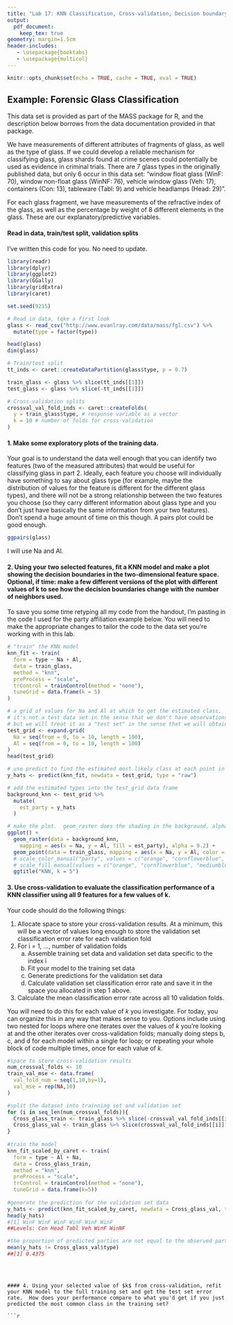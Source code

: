 ```yaml
---
title: "Lab 17: KNN Classification, Cross-validation, Decision boundary plots"
output:
  pdf_document:
    keep_tex: true
geometry: margin=1.5cm
header-includes:
   - \usepackage{booktabs}
   - \usepackage{multicol}
---
```


```r
knitr::opts_chunk$set(echo = TRUE, cache = TRUE, eval = TRUE)
```

## Example: Forensic Glass Classification

This data set is provided as part of the MASS package for R, and the description below borrows from the data documentation provided in that package.

We have measurements of different attributes of fragments of glass, as well as the type of glass.  If we could develop a reliable mechanism for classifying glass, glass shards found at crime scenes could potentially be used as evidence in criminal trials.  There are 7 glass types in the originally published data, but only 6 occur in this data set:  "window float glass (WinF: 70), window non-float glass (WinNF: 76), vehicle window glass (Veh: 17), containers (Con: 13), tableware (Tabl: 9) and vehicle headlamps (Head: 29)".

For each glass fragment, we have measurements of the refractive index of the glass, as well as the percentage by weight of 8 different elements in the glass.  These are our explanatory/predictive variables.

#### Read in data, train/test split, validation splits

I've written this code for you.  No need to update.

```r
library(readr)
library(dplyr)
library(ggplot2)
library(GGally)
library(gridExtra)
library(caret)

set.seed(9215)

# Read in data, tqke a first look
glass <- read_csv("http://www.evanlray.com/data/mass/fgl.csv") %>%
  mutate(type = factor(type))

head(glass)
dim(glass)

# Train/test split
tt_inds <- caret::createDataPartition(glass$type, p = 0.7)

train_glass <- glass %>% slice(tt_inds[[1]])
test_glass <- glass %>% slice(-tt_inds[[1]])

# Cross-validation splits
crossval_val_fold_inds <- caret::createFolds(
  y = train_glass$type, # response variable as a vector
  k = 10 # number of folds for cross-validation
)
```

#### 1. Make some exploratory plots of the training data.

Your goal is to understand the data well enough that you can identify two features (two of the measured attributes) that would be useful for classifying glass in part 2.  Ideally, each feature you choose will individually have something to say about glass type (for example, maybe the distribution of values for the feature is different for the different glass types), and there will not be a strong relationship between the two features you choose (so they carry different information about glass type and you don't just have basically the same information from your two features).  Don't spend a huge amount of time on this though.  A pairs plot could be good enough.

```r
ggpairs(glass)
```

I will use Na and Al.

#### 2. Using your two selected features, fit a KNN model and make a plot showing the decision boundaries in the two-dimensional feature space.  Optional, if time: make a few different versions of the plot with different values of k to see how the decision boundaries change with the number of neighbors used.

To save you some time retyping all my code from the handout, I'm pasting in the code I used for the party affiliation example below.  You will need to make the appropriate changes to tailor the code to the data set you're working with in this lab.

```r
# "train" the KNN model
knn_fit <- train(
  form = type ~ Na + Al,
  data = train_glass,
  method = "knn",
  preProcess = "scale",
  trControl = trainControl(method = "none"),
  tuneGrid = data.frame(k = 5)
)

# a grid of values for Na and Al at which to get the estimated class.
# it's not a test data set in the sense that we don't have observations of party to go with these points,
# but we will treat it as a "test set" in the sense that we will obtain predictions at these points
test_grid <- expand.grid(
  Na = seq(from = 0, to = 10, length = 100),
  Al = seq(from = 0, to = 10, length = 100)
)
head(test_grid)

# use predict to find the estimated most likely class at each point in our grid
y_hats <- predict(knn_fit, newdata = test_grid, type = "raw")

# add the estimated types into the test_grid data frame
background_knn <- test_grid %>%
  mutate(
    est_party = y_hats
  )

# make the plot.  geom_raster does the shading in the background, alpha = 0.2 makes it transparent
ggplot() +
  geom_raster(data = background_knn,
    mapping = aes(x = Na, y = Al, fill = est_party), alpha = 0.2) +
  geom_point(data = train_glass, mapping = aes(x = Na, y = Al, color = type)) +
  # scale_color_manual("party", values = c("orange", "cornflowerblue", "mediumblue")) +
  # scale_fill_manual(values = c("orange", "cornflowerblue", "mediumblue")) +
  ggtitle("KNN, k = 5")
```

#### 3. Use cross-validation to evaluate the classification performance of a KNN classifier using all 9 features for a few values of k.

Your code should do the following things:

1. Allocate space to store your cross-validation results.  At a minimum, this will be a vector of values long enough to store the validation set classification error rate for each validation fold
2. For i = 1, ..., number of validation folds
    a. Assemble training set data and validation set data specific to the index i
    b. Fit your model to the training set data
    c. Generate predictions for the validation set data
    d. Calculate validation set classification error rate and save it in the space you allocated in step 1 above.
3. Calculate the mean classification error rate across all 10 validation folds.

You will need to do this for each value of $k$ you investigate.  For today, you can organize this in any way that makes sense to you.  Options include using two nested for loops where one iterates over the values of $k$ you're looking at and the other iterates over cross-validation folds; manually doing steps b, c, and d for each model within a single for loop; or repeating your whole block of code multiple times, once for each value of $k$.

```r
#space to store cross-validation results 
num_crossval_folds <- 10
train_val_mse <- data.frame(
  val_fold_num = seq(1,10,by=1),
  val_mse = rep(NA,10)
)

#split the dataset into trainning set and validation set
for (i in seq_len(num_crossval_folds)){
  Cross_glass_train <- train_glass %>% slice(-crossval_val_fold_inds[[i]])
  Cross_glass_val <- train_glass %>% slice(crossval_val_fold_inds[[i]])
}
    
#train the model     
knn_fit_scaled_by_caret <- train(
  form = type ~ Al + Na, 
  data = Cross_glass_train,
  method = "knn",
  preProcess = "scale",
  trControl = trainControl(method = "none"),
  tuneGrid = data.frame(k=5))
    
#generate the prediction for the validation set data
y_hats <- predict(knn_fit_scaled_by_caret, newdata = Cross_glass_val, type = "raw")
head(y_hats)
#[1] WinF WinF WinF WinF WinF WinF
##Levels: Con Head Tabl Veh WinF WinNF

#the proportion of predicted parties are not equal to the observed party 
mean(y_hats != Cross_glass_val$type)
##[1] 0.4375
    
 
```
```

#### 4. Using your selected value of $k$ from cross-validation, refit your KNN model to the full training set and get the test set error rate.  How does your performance compare to what you'd get if you just predicted the most common class in the training set?

```r

```
